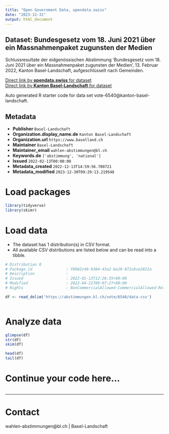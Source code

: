 ```yaml
---
title: "Open Government Data, opendata.swiss"
date: "2023-12-31"
output: html_document
---
```


## Dataset: Bundesgesetz vom 18. Juni 2021 über ein Massnahmenpaket zugunsten der Medien

Schlussresultate der eidgenössischen Abstimmung 'Bundesgesetz vom 18. Juni 2021 über ein Massnahmenpaket zugunsten der Medien', 13. Februar 2022, Kanton Basel-Landschaft, aufgeschlüsselt nach Gemeinden.

[Direct link by **opendata.swiss** for dataset](https://opendata.swiss/de/dataset/bundesgesetz-vom-18-juni-2021-uber-ein-massnahmenpaket-zugunsten-der-medien1)<br>
[Direct link by **Kanton Basel-Landschaft** for dataset](https://abstimmungen.bl.ch/vote/6540/data)

Auto generated R starter code for data set vote-6540@kanton-basel-landschaft.

## Metadata

- **Publisher** `Basel-Landschaft`
- **Organization.display_name.de** `Kanton Basel-Landschaft`
- **Organization.url** `https://www.baselland.ch`
- **Maintainer** `Basel-Landschaft`
- **Maintainer_email** `wahlen-abstimmungen@bl.ch`
- **Keywords.de** `['abstimmung', 'national']`
- **Issued** `2022-02-13T00:00:00`
- **Metadata_created** `2022-12-13T14:59:56.700721`
- **Metadata_modified** `2023-12-30T09:29:13.219548`


# Load packages

```r

library(tidyverse)
library(skimr)

```

# Load data

-   The dataset has 1 distribution(s) in CSV format.
-   All available CSV distributions are listed below and can be read into a tibble.

```r

# Distribution 0
# Package_id               : f8602c49-8384-43a2-be29-872c6ce2822a
# Description              : 
# Issued                   : 2022-01-13T12:28:35+00:00
# Modified                 : 2022-04-21T09:07:27+00:00
# Rights                   : NonCommercialAllowed-CommercialAllowed-ReferenceRequired

df <- read_delim('https://abstimmungen.bl.ch/vote/6540/data-csv')



```

# Analyze data

```r

glimpse(df)
str(df)
skim(df)

head(df)
tail(df)

```

# Continue your code here...

```r

```

------------------------------------------------------------------------

# Contact

wahlen-abstimmungen@bl.ch | Basel-Landschaft

